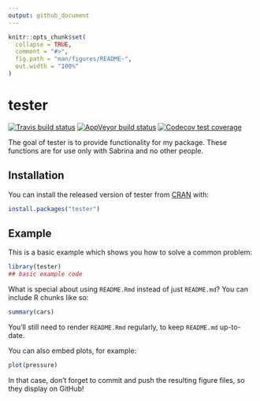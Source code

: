 ```yaml
---
output: github_document
---
```


<!-- README.md is generated from README.Rmd. Please edit that file -->

```r
knitr::opts_chunk$set(
  collapse = TRUE,
  comment = "#>",
  fig.path = "man/figures/README-",
  out.width = "100%"
)
```
# tester

<!-- badges: start -->
[![Travis build status](https://travis-ci.com/SabrinaWu/tester.svg?branch=master)](https://travis-ci.com/SabrinaWu/tester)
[![AppVeyor build status](https://ci.appveyor.com/api/projects/status/github/SabrinaWu/tester?branch=master&svg=true)](https://ci.appveyor.com/project/SabrinaWu/tester)
[![Codecov test coverage](https://codecov.io/gh/SabrinaWu/tester/branch/master/graph/badge.svg)](https://codecov.io/gh/SabrinaWu/tester?branch=master)
<!-- badges: end -->

The goal of tester is to provide functionality for my package. These functions are 
    for use only with Sabrina and no other people.

## Installation

You can install the released version of tester from [CRAN](https://CRAN.R-project.org) with:

``` r
install.packages("tester")
```

## Example

This is a basic example which shows you how to solve a common problem:

```r
library(tester)
## basic example code
```

What is special about using `README.Rmd` instead of just `README.md`? You can include R chunks like so:

```r
summary(cars)
```

You'll still need to render `README.Rmd` regularly, to keep `README.md` up-to-date.

You can also embed plots, for example:

```r
plot(pressure)
```

In that case, don't forget to commit and push the resulting figure files, so they display on GitHub!
